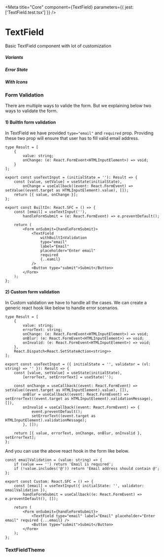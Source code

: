 
<Meta title="Core" component={TextField} parameters={{ jest: ['TextField.test.tsx'] }} />

# TextField

Basic TextField component with lot of customization

<Preview withToolbar>
    <Story name="TextField" parameters={{ decorators: [withKnobs] }}>
        <TextField
            id="storybook-input"
            type="email"
            variant={select('Variant', variants, 'filled')}
            fullWidth={boolean('Full Width', false)}
            disabled={boolean('Disabled', false)}
            label={text('Label', 'Email')}
            required={boolean('Required', false)}
            placeholder={text('Placeholder', 'Enter Email')}
            helperText={text('Helper Text', 'Email Valid Address')}
            errorText={text('Error Text', '')}
        />
    </Story>
</Preview>

##### Variants

<Preview withToolbar>
    <TextField id="outline" type="Name" variant="outlined" label="Address" defaultValue="Demo" helperText="Outlined" />
    <TextField id="filled" type="Name" variant="filled" label="Address" defaultValue="Demo" helperText="Filled" />
</Preview>

##### Error State

<Preview withToolbar>
    <TextField id="outline" type="Name" variant="outlined" label="Address" defaultValue="Demo" errorText="Something wrong" />
    <TextField id="filled" type="Name" variant="filled" label="Address" defaultValue="Demo" errorText="Something wrong" />
</Preview>

##### With Icons

<Preview withToolbar>
    <TextField id="outline-prefix" type="Name" variant="outlined" label="Address" prefix={AddCircleOutlineIcon} />
    <TextField id="outline-suffix" type="Name" variant="outlined" label="Address" suffix={CheckIcon} />
    <TextField id="filled-prefix" type="Name" variant="filled" label="Address" prefix={AddCircleIcon} />
    <TextField id="filled-suffix" type="Name" variant="filled" label="Address" suffix={CheckIcon} />
</Preview>

<Props of={TextField} />

### Form Validation

There are multiple ways to valide the form. But we explaining below two ways to validate the form.

#### 1) BuiltIn form validation

In TextField we have provided `type="email"` and `required` prop. Providing these two prop will ensure that user has to fill valid email address.

```tsx
type Result = [
    {
        value: string;
        onChange: (e: React.FormEvent<HTMLInputElement>) => void;
    }
];

export const useTextInput = (initialState = ''): Result => {
    const [value, setValue] = useState(initialState),
        onChange = useCallback((event: React.FormEvent) => setValue((event.target as HTMLInputElement).value), []);
    return [{ value, onChange }];
};

export const BuiltIn: React.SFC = () => {
    const [email] = useTextInput(''),
        handleFormSubmit = (e: React.FormEvent) => e.preventDefault();

    return (
        <Form onSubmit={handleFormSubmit}>
            <TextField
                withBuiltInValidation
                type="email"
                label="Email"
                placeholder="Enter email"
                required
                {..eamil}
            />
            <Button type="submit">Submit</Button>
        </Form>
    );
};
```

<Preview>
    <BuiltIn />
</Preview>

#### 2) Custom form validation

In Custom validation we have to handle all the cases. We can create a generic react hook like below to handle error scenarios.

```tsx
type Result = [
    {
        value: string;
        errorText: string;
        onChange: (e: React.FormEvent<HTMLInputElement>) => void;
        onBlur: (e: React.FormEvent<HTMLInputElement>) => void;
        onInvalid: (e: React.FormEvent<HTMLInputElement>) => void;
    },
    React.Dispatch<React.SetStateAction<string>>
];

export const useTextInput = ({ initialState = '', validator = (vl: string) => '' }): Result => {
    const [value, setValue] = useState(initialState),
        [errorText, setErrorText] = useState('');

    const onChange = useCallback((event: React.FormEvent) => setValue((event.target as HTMLInputElement).value), []),
        onBlur = useCallback((event: React.FormEvent) => setErrorText((event.target as HTMLInputElement).validationMessage), []),
        onInvalid = useCallback((event: React.FormEvent) => {
            event.preventDefault();
            setErrorText((event.target as HTMLInputElement).validationMessage);
        }, []);

    return [{ value, errorText, onChange, onBlur, onInvalid }, setErrorText];
};
```

And you can use the above react hook in the form like below.

```tsx
const emailValidation = (value: string) => {
    if (value === '') return 'Email is required';
    if (!value.includes('@')) return 'Email address should contain @';
};

export const Custom: React.SFC = () => {
    const [email] = useTextInput({ initialState: '', validator: emailValidation }),
        handleFormSubmit = useCallback((e: React.FormEvent) => e.preventDefault(), []);

    return (
        <Form onSubmit={handleFormSubmit}>
            <TextField type="email" label="Email" placeholder="Enter email" required {...email} />
            <Button type="submit">Submit</Button>
        </Form>
    );
};
```

<Preview>
    <Custom />
</Preview>

### TextFieldTheme

<Props of={ThemeInterface} />
